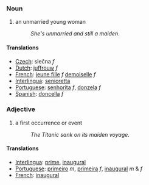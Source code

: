 === Noun ===
# an unmarried young woman
#:''She's unmarried and still a maiden''.

==== Translations ====
*[[Czech]]: slečna  ''f''
*[[Dutch]]: [[juffrouw]] ''f''
*[[French]]: [[jeune fille]] ''f'' [[demoiselle]] ''f''
*[[Interlingua]]: [[senioretta]]
*[[Portuguese]]: [[senhorita]] ''f'', [[donzela]] ''f''
*[[Spanish]]: [[doncella]] ''f''

===Adjective===
# a first occurrence or event 
#:''The Titanic sank on its maiden voyage''.

==== Translations ====
*[[Interlingua]]: [[prime]], [[inaugural]]
*[[Portuguese]]: [[primeiro]] ''m'', [[primeira]] ''f'', [[inaugural]] ''m'' & ''f''
*[[French]]: [[inaugural]]